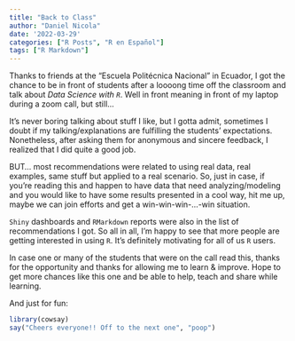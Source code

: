 ```yaml
---
title: "Back to Class"
author: "Daniel Nicola"
date: '2022-03-29'
categories: ["R Posts", "R en Español"]
tags: ["R Markdown"]
---
```



Thanks to friends at the "Escuela Politécnica Nacional" in Ecuador, I got the chance to be in front of students after a loooong time off the classroom and talk about *Data Science with `R`*. Well in front meaning in front of my laptop during a zoom call, but still... 

It's never boring talking about stuff I like, but I gotta admit, sometimes I doubt if my talking/explanations are fulfilling the students' expectations. Nonetheless, after asking them for anonymous and sincere feedback, I realized that I did quite a good job.

BUT... most recommendations were related to using real data, real examples, same stuff but applied to a real scenario. So, just in case, if you're reading this and happen to have data that need analyzing/modeling and you would like to have some results presented in a cool way, hit me up, maybe we can join efforts and get a win-win-win-...-win situation.

`Shiny` dashboards and `RMarkdown` reports were also in the list of recommendations I got. So all in all, I'm happy to see that more people are getting interested in using `R`. It's definitely motivating for all of us `R` users.

In case one or many of the students that were on the call read this, thanks for the opportunity and thanks for allowing me to learn & improve. Hope to get more chances like this one and be able to help, teach and share while learning.

And just for fun:
```r
library(cowsay)
say("Cheers everyone!! Off to the next one", "poop")
```



